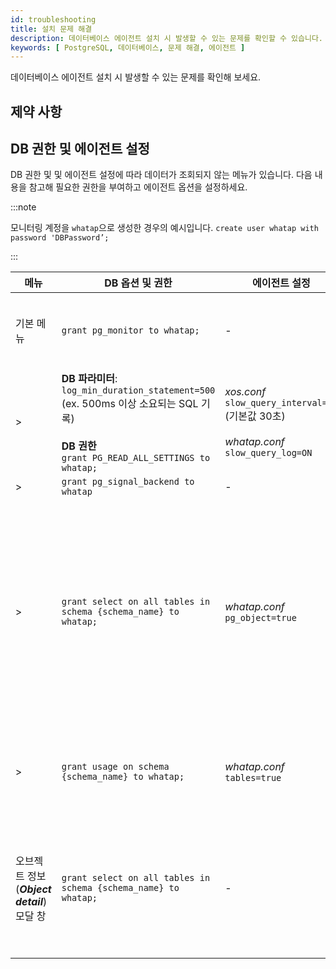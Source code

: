 ```yaml
---
id: troubleshooting
title: 설치 문제 해결
description: 데이터베이스 에이전트 설치 시 발생할 수 있는 문제를 확인할 수 있습니다.
keywords: [ PostgreSQL, 데이터베이스, 문제 해결, 에이전트 ]
---
```


데이터베이스 에이전트 설치 시 발생할 수 있는 문제를 확인해 보세요.


<Dbcheckfirewallsetting />


<Dbhowtocheckfirewal />

## 제약 사항


<Dbmultiregioncantselectonepr />


<Dbcantuseduplicatedname />


## DB 권한 및 에이전트 설정

DB 권한 및 및 에이전트 설정에 따라 데이터가 조회되지 않는 메뉴가 있습니다. 다음 내용을 참고해 필요한 권한을 부여하고 에이전트 옵션을 설정하세요.

:::note

모니터링 계정을 `whatap`으로 생성한 경우의 예시입니다. `create user whatap with password 'DBPassword’;`

:::

| 메뉴      | DB 옵션 및 권한                      | 에이전트 설정 | 비고                            |
| --------- | ------------------------------------ | ---------------------------- | ------------------------------- |
| 기본 메뉴 | `grant pg_monitor to whatap;` | - | PostgreSQL V2, DBX 에이전트 v1.6.15 이상 |
| <Cmdname sid="dashboard" className="uitext" /> &gt; <Cmdname sid="slow_query" className="uitext" /> | **DB 파라미터**:<br/>`log_min_duration_statement=500`<br/>(ex. 500ms 이상 소요되는 SQL 기록)<br/><br/>**DB 권한**<br/>`grant PG_READ_ALL_SETTINGS to whatap;` | *xos.conf*<br/>`slow_query_interval=30` (기본값 30초)<br/><br/>*whatap.conf*<br/>`slow_query_log=ON` | - |
| <Cmdname sid="instance_monitoring" className="uitext" /> &gt; <Cmdname sid="session_kill" className="uitext" /> | `grant pg_signal_backend to whatap` | - | - |
| <Cmdname sid="analysis" className="uitext" /> &gt; <Cmdname sid="TTL07249" className="uitext" /> | `grant select on all tables in schema {schema_name} to whatap;` | *whatap.conf*<br/>`pg_object=true` | DBX 에이전트 v1.6.15 이상<br/>***Bloating***, ***Age*** 탭의 목록은 권한 및 에이전트 옵션이 설정되어 있어도 임계값(size, ratio)을 넘지 않는 경우 데이터가 조회되지 않을 수 있습니다. |
| <Cmdname sid="reportStat" className="uitext" /> &gt; <Cmdname sid="db_size_increase" className="uitext" /> | `grant usage on schema {schema_name} to whatap;` | *whatap.conf*<br/>`tables=true` | <Cmdname sid="db_size_increase" className="uitext" /> 메뉴 화면 아래에 테이블 사이즈 조회를 위해 필요한 권한입니다. |
| 오브젝트 정보(***Object detail***) 모달 창 | `grant select on all tables in schema {schema_name} to whatap;` | - | <Cmdname sid="TTL07249" className="uitext" />, <Cmdname sid="db_size_increase" className="uitext" />, <Cmdname sid="TTL06224" className="uitext" />(Plan) 메뉴에서 테이블 이름 클릭 시 뜨는 팝업창입니다. 권한이 없을 경우 Column list가 조회되지 않습니다. |